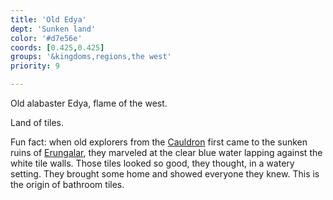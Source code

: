 ```yaml
---
title: 'Old Edya'
dept: 'Sunken land'
color: '#d7e56e'
coords: [0.425,0.425]
groups: '&kingdoms,regions,the west'
priority: 9

---
```


Old alabaster Edya, flame of the west.

Land of tiles.

Fun fact: when old explorers from the [Cauldron]() first came to the sunken ruins of [Erungalar](), they marveled at the clear blue water lapping against the white tile walls. Those tiles looked so good, they thought, in a watery setting. They brought some home and showed everyone they knew. This is the origin of bathroom tiles.